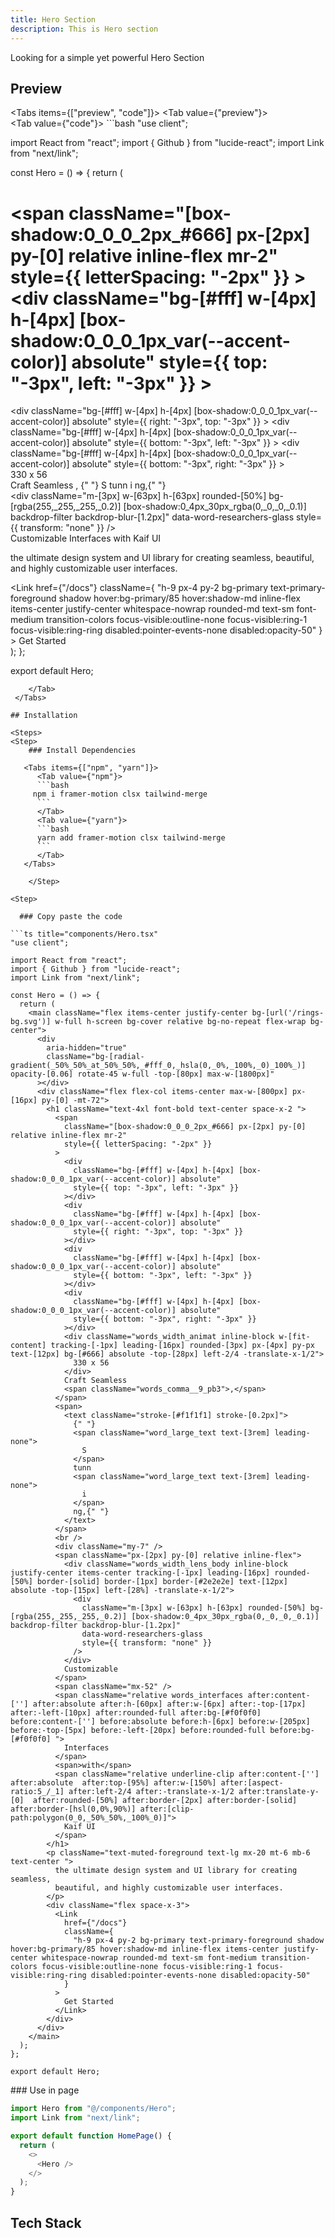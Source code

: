```yaml
---
title: Hero Section
description: This is Hero section 
---
```



Looking for a simple yet powerful Hero Section      

## Preview

<Tabs items={["preview", "code"]}>
    <Tab value={"preview"}>    
       <Hero />
    </Tab>
    <Tab value={"code"}>
      ```bash
     "use client";

import React from "react";
import { Github } from "lucide-react";
import Link from "next/link";

const Hero = () => {
  return (
    <main className="flex items-center justify-center bg-[url('/rings-bg.svg')] w-full h-screen bg-cover relative bg-no-repeat flex-wrap bg-center">
      <div
        aria-hidden="true"
        className="bg-[radial-gradient(_50%_50%_at_50%_50%,_#fff_0,_hsla(0,_0%,_100%,_0)_100%_)] opacity-[0.06] rotate-45 w-full -top-[80px] max-w-[1800px]"
      ></div>
      <div className="flex flex-col items-center max-w-[800px] px-[16px] py-[0] -mt-72">
        <h1 className="text-4xl font-bold text-center space-x-2 ">
          <span
            className="[box-shadow:0_0_0_2px_#666] px-[2px] py-[0] relative inline-flex mr-2"
            style={{ letterSpacing: "-2px" }}
          >
            <div
              className="bg-[#fff] w-[4px] h-[4px] [box-shadow:0_0_0_1px_var(--accent-color)] absolute"
              style={{ top: "-3px", left: "-3px" }}
            ></div>
            <div
              className="bg-[#fff] w-[4px] h-[4px] [box-shadow:0_0_0_1px_var(--accent-color)] absolute"
              style={{ right: "-3px", top: "-3px" }}
            ></div>
            <div
              className="bg-[#fff] w-[4px] h-[4px] [box-shadow:0_0_0_1px_var(--accent-color)] absolute"
              style={{ bottom: "-3px", left: "-3px" }}
            ></div>
            <div
              className="bg-[#fff] w-[4px] h-[4px] [box-shadow:0_0_0_1px_var(--accent-color)] absolute"
              style={{ bottom: "-3px", right: "-3px" }}
            ></div>
            <div className="words_width_animat inline-block w-[fit-content] tracking-[-1px] leading-[16px] rounded-[3px] px-[4px] py-px text-[12px] bg-[#666] absolute -top-[28px] left-2/4 -translate-x-1/2">
              330 x 56
            </div>
            Craft Seamless
            <span className="words_comma__9_pb3">,</span>
          </span>
          <span>
            <text className="stroke-[#f1f1f1] stroke-[0.2px]">
              {" "}
              <span className="word_large_text text-[3rem] leading-none">
                S
              </span>
              tunn
              <span className="word_large_text text-[3rem] leading-none">
                i
              </span>
              ng,{" "}
            </text>
          </span>
          <br />
          <div className="my-7" />
          <span className="px-[2px] py-[0] relative inline-flex">
            <div className="words_width_lens_body inline-block justify-center items-center tracking-[-1px] leading-[16px] rounded-[50%] border-[solid] border-[1px] border-[#2e2e2e] text-[12px] absolute -top-[15px] left-[28%] -translate-x-1/2">
              <div
                className="m-[3px] w-[63px] h-[63px] rounded-[50%] bg-[rgba(255,_255,_255,_0.2)] [box-shadow:0_4px_30px_rgba(0,_0,_0,_0.1)] backdrop-filter backdrop-blur-[1.2px]"
                data-word-researchers-glass
                style={{ transform: "none" }}
              />
            </div>
            Customizable
          </span>
          <span className="mx-52" />
          <span className="relative words_interfaces after:content-[''] after:absolute after:h-[60px] after:w-[6px] after:-top-[17px] after:-left-[10px] after:rounded-full after:bg-[#f0f0f0] before:content-[''] before:absolute before:h-[6px] before:w-[205px] before:-top-[5px] before:-left-[20px] before:rounded-full before:bg-[#f0f0f0] ">
            Interfaces
          </span>
          <span>with</span>
          <span className="relative underline-clip after:content-['']  after:absolute  after:top-[95%] after:w-[150%] after:[aspect-ratio:5_/_1] after:left-2/4 after:-translate-x-1/2 after:translate-y-[0]  after:rounded-[50%] after:border-[2px] after:border-[solid] after:border-[hsl(0,0%,90%)] after:[clip-path:polygon(0_0,_50%_50%,_100%_0)]">
            Kaif UI
          </span>
        </h1>
        <p className="text-muted-foreground text-lg mx-20 mt-6 mb-6 text-center ">
          the ultimate design system and UI library for creating seamless,
          beautiful, and highly customizable user interfaces.
        </p>
        <div className="flex space-x-3">
          <Link
            href={"/docs"}
            className={
              "h-9 px-4 py-2 bg-primary text-primary-foreground shadow hover:bg-primary/85 hover:shadow-md inline-flex items-center justify-center whitespace-nowrap rounded-md text-sm font-medium transition-colors focus-visible:outline-none focus-visible:ring-1 focus-visible:ring-ring disabled:pointer-events-none disabled:opacity-50"
            }
          >
            Get Started
          </Link>
        </div>
      </div>
    </main>
  );
};

export default Hero;
```
    </Tab>
 </Tabs>

## Installation

<Steps>
<Step>  
    ### Install Dependencies

   <Tabs items={["npm", "yarn"]}>
      <Tab value={"npm"}>
      ```bash
     npm i framer-motion clsx tailwind-merge
      ```
      </Tab>
      <Tab value={"yarn"}>
      ```bash
      yarn add framer-motion clsx tailwind-merge    
      ```
      </Tab>
   </Tabs>
    
    </Step>
    
<Step>

  ### Copy paste the code

```ts title="components/Hero.tsx" 
"use client";

import React from "react";
import { Github } from "lucide-react";
import Link from "next/link";

const Hero = () => {
  return (
    <main className="flex items-center justify-center bg-[url('/rings-bg.svg')] w-full h-screen bg-cover relative bg-no-repeat flex-wrap bg-center">
      <div
        aria-hidden="true"
        className="bg-[radial-gradient(_50%_50%_at_50%_50%,_#fff_0,_hsla(0,_0%,_100%,_0)_100%_)] opacity-[0.06] rotate-45 w-full -top-[80px] max-w-[1800px]"
      ></div>
      <div className="flex flex-col items-center max-w-[800px] px-[16px] py-[0] -mt-72">
        <h1 className="text-4xl font-bold text-center space-x-2 ">
          <span
            className="[box-shadow:0_0_0_2px_#666] px-[2px] py-[0] relative inline-flex mr-2"
            style={{ letterSpacing: "-2px" }}
          >
            <div
              className="bg-[#fff] w-[4px] h-[4px] [box-shadow:0_0_0_1px_var(--accent-color)] absolute"
              style={{ top: "-3px", left: "-3px" }}
            ></div>
            <div
              className="bg-[#fff] w-[4px] h-[4px] [box-shadow:0_0_0_1px_var(--accent-color)] absolute"
              style={{ right: "-3px", top: "-3px" }}
            ></div>
            <div
              className="bg-[#fff] w-[4px] h-[4px] [box-shadow:0_0_0_1px_var(--accent-color)] absolute"
              style={{ bottom: "-3px", left: "-3px" }}
            ></div>
            <div
              className="bg-[#fff] w-[4px] h-[4px] [box-shadow:0_0_0_1px_var(--accent-color)] absolute"
              style={{ bottom: "-3px", right: "-3px" }}
            ></div>
            <div className="words_width_animat inline-block w-[fit-content] tracking-[-1px] leading-[16px] rounded-[3px] px-[4px] py-px text-[12px] bg-[#666] absolute -top-[28px] left-2/4 -translate-x-1/2">
              330 x 56
            </div>
            Craft Seamless
            <span className="words_comma__9_pb3">,</span>
          </span>
          <span>
            <text className="stroke-[#f1f1f1] stroke-[0.2px]">
              {" "}
              <span className="word_large_text text-[3rem] leading-none">
                S
              </span>
              tunn
              <span className="word_large_text text-[3rem] leading-none">
                i
              </span>
              ng,{" "}
            </text>
          </span>
          <br />
          <div className="my-7" />
          <span className="px-[2px] py-[0] relative inline-flex">
            <div className="words_width_lens_body inline-block justify-center items-center tracking-[-1px] leading-[16px] rounded-[50%] border-[solid] border-[1px] border-[#2e2e2e] text-[12px] absolute -top-[15px] left-[28%] -translate-x-1/2">
              <div
                className="m-[3px] w-[63px] h-[63px] rounded-[50%] bg-[rgba(255,_255,_255,_0.2)] [box-shadow:0_4px_30px_rgba(0,_0,_0,_0.1)] backdrop-filter backdrop-blur-[1.2px]"
                data-word-researchers-glass
                style={{ transform: "none" }}
              />
            </div>
            Customizable
          </span>
          <span className="mx-52" />
          <span className="relative words_interfaces after:content-[''] after:absolute after:h-[60px] after:w-[6px] after:-top-[17px] after:-left-[10px] after:rounded-full after:bg-[#f0f0f0] before:content-[''] before:absolute before:h-[6px] before:w-[205px] before:-top-[5px] before:-left-[20px] before:rounded-full before:bg-[#f0f0f0] ">
            Interfaces
          </span>
          <span>with</span>
          <span className="relative underline-clip after:content-['']  after:absolute  after:top-[95%] after:w-[150%] after:[aspect-ratio:5_/_1] after:left-2/4 after:-translate-x-1/2 after:translate-y-[0]  after:rounded-[50%] after:border-[2px] after:border-[solid] after:border-[hsl(0,0%,90%)] after:[clip-path:polygon(0_0,_50%_50%,_100%_0)]">
            Kaif UI
          </span>
        </h1>
        <p className="text-muted-foreground text-lg mx-20 mt-6 mb-6 text-center ">
          the ultimate design system and UI library for creating seamless,
          beautiful, and highly customizable user interfaces.
        </p>
        <div className="flex space-x-3">
          <Link
            href={"/docs"}
            className={
              "h-9 px-4 py-2 bg-primary text-primary-foreground shadow hover:bg-primary/85 hover:shadow-md inline-flex items-center justify-center whitespace-nowrap rounded-md text-sm font-medium transition-colors focus-visible:outline-none focus-visible:ring-1 focus-visible:ring-ring disabled:pointer-events-none disabled:opacity-50"
            }
          >
            Get Started
          </Link>
        </div>
      </div>
    </main>
  );
};

export default Hero;

```
</Step>
<Step>
  ### Use in page

```ts title="app/page.tsx" 
import Hero from "@/components/Hero";
import Link from "next/link";

export default function HomePage() {
  return (
    <>
      <Hero />
    </>
  );
}
```
</Step>
</Steps>

## Tech Stack

<Cards>
  <Card title="React" />
  <Card title="Next.js" />
  <Card title="Tailwind CSS" />
</Cards>
